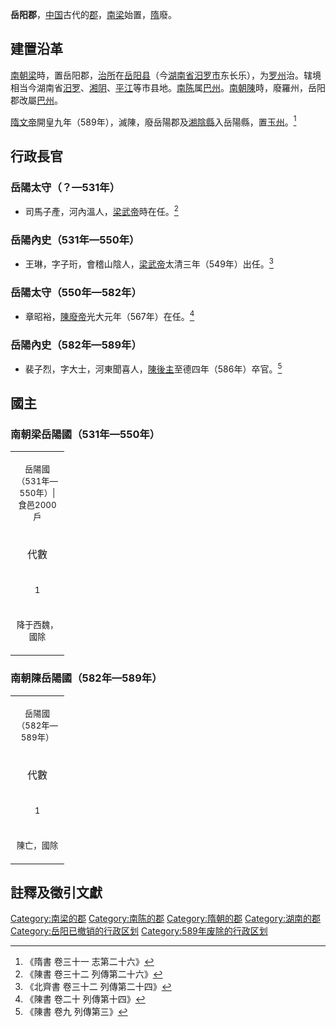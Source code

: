 '''岳阳郡'''，[[中国|中国]]古代的[[郡|郡]]，[[南梁|南梁]]始置，[[隋朝|隋]]廢。

==建置沿革==
[[南朝梁|南朝梁]]時，置岳阳郡，[[治所|治所]]在[[岳阳县_(南梁)|岳阳县]]（今[[湖南省|湖南省]][[汨罗市|汨罗市]]东长乐），为[[罗州_(大通)|罗州]]治。辖境相当今湖南省[[汨罗市|汨罗]]、[[湘阴县|湘阴]]、[[平江县|平江]]等市县地。[[南陈|南陈]]属[[巴州_(南梁)|巴州]]。[[南朝陳|南朝陳]]時，廢羅州，岳阳郡改屬[[巴州|巴州]]。

[[隋文帝|隋文帝]]開皇九年（589年），滅陳，廢岳陽郡及[[湘陰縣|湘陰縣]]入岳陽縣，置[[玉州|玉州]]。<ref>《隋書 卷三十一 志第二十六》</ref>

==行政長官==
===岳陽太守（？—531年）===
*司馬子產，河內溫人，[[梁武帝|梁武帝]]時在任。<ref>《陳書 卷三十二 列傳第二十六》</ref>

===岳陽內史（531年—550年）===
*王琳，字子珩，會稽山陰人，[[梁武帝|梁武帝]]太清三年（549年）出任。<ref>《北齊書 卷三十二 列傳第二十四》</ref>

===岳陽太守（550年—582年）===
*章昭裕，[[陳廢帝|陳廢帝]]光大元年（567年）在任。<ref>《陳書 卷二十 列傳第十四》</ref>

===岳陽內史（582年—589年）===
*裴子烈，字大士，河東聞喜人，[[陳後主|陳後主]]至德四年（586年）卒官。<ref>《陳書 卷九 列傳第三》</ref>

==國主==
===南朝梁岳陽國（531年—550年）===
{| cellpadding="4" cellspacing="0" style="margin: 0 0 1em 1em; border:1px solid #cccccc; text-align:center; empty-cells:show; border-collapse:collapse;" border="1"
|-
| align ="center" colspan="6" bgcolor="#4682B4"| <small>岳陽國（531年—550年）|食邑2000戶</small> 
|- bgcolor="#F2F2F2"
| width="70" align ="center"|代數 || width="159" align ="center"|封爵 || width="80" align ="center"|謚 || width="70" align ="center"|姓名 || width="160" align ="center"|在位時間 || width="120" align ="center"|備註
|-
| align ="center"| <small>1</small>||<small>岳陽郡王</small>||<small></small>||<small>[[蕭詧|蕭詧]]</small>||<small>531年—550年</small>||<small>蕭統第三子</small>
|-
| align ="center" colspan="6" | <small>降于西魏，國除</small> 
|}

===南朝陳岳陽國（582年—589年）===
{| cellpadding="4" cellspacing="0" style="margin: 0 0 1em 1em; border:1px solid #cccccc; text-align:center; empty-cells:show; border-collapse:collapse;" border="1"
|-
| align ="center" colspan="6" bgcolor="#F08080"| <small>岳陽國（582年—589年）</small> 
|- bgcolor="#F2F2F2"
| width="70" align ="center"|代數 || width="159" align ="center"|封爵 || width="80" align ="center"|謚 || width="70" align ="center"|姓名 || width="160" align ="center"|在位時間 || width="120" align ="center"|備註
|-
| align ="center"| <small>1</small>||<small>岳陽郡王</small>||<small></small>||<small>[[陳叔慎|陳叔慎]]</small>||<small>582年—589年</small>||<small>陳宣帝第十六子</small>
|-
| align ="center" colspan="6" | <small>陳亡，國除</small> 
|}

==註釋及徵引文獻==
{{reflist|3}}
{{DEFAULTSORT:Y}}
[[Category:南梁的郡|Category:南梁的郡]]
[[Category:南陈的郡|Category:南陈的郡]]
[[Category:隋朝的郡|Category:隋朝的郡]]
[[Category:湖南的郡|Category:湖南的郡]]
[[Category:岳阳已撤销的行政区划|Category:岳阳已撤销的行政区划]]
[[Category:589年废除的行政区划|Category:589年废除的行政区划]]